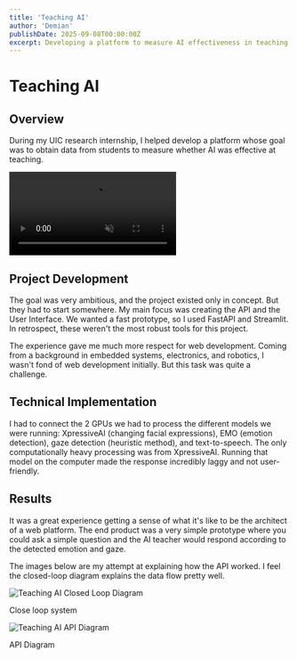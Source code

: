 ```yaml
---
title: 'Teaching AI'
author: 'Demian'
publishDate: 2025-09-08T00:00:00Z
excerpt: Developing a platform to measure AI effectiveness in teaching
---
```



# Teaching AI

## Overview

During my UIC research internship, I helped develop a platform whose goal was to obtain data from students to measure whether
AI was effective at teaching.

<div class="flex justify-center my-8">
  <div class="max-w-4xl w-3/4">
    <video loop muted playsinline class="w-full rounded-lg shadow-lg">
      <source src={teachingAiVideo} type="video/mp4" />
      Your browser does not support the video tag.
    </video>
  </div>
</div>

## Project Development

The goal was very ambitious, and the project existed only in concept. But they had to start somewhere. My main focus was creating
the API and the User Interface. We wanted a fast prototype, so I used FastAPI and Streamlit. In retrospect, these weren't
the most robust tools for this project.

The experience gave me much more respect for web development. Coming from a background in embedded systems, electronics, and
robotics, I wasn't fond of web development initially. But this task was quite a challenge.

## Technical Implementation

I had to connect the 2 GPUs we had to process the different models we were running: XpressiveAI (changing facial expressions),
EMO (emotion detection), gaze detection (heuristic method), and text-to-speech. The only computationally heavy processing was from XpressiveAI.
Running that model on the computer made the response incredibly laggy and not user-friendly.

## Results

It was a great experience getting a sense of what it's like to be the architect of a web platform. The end product was a very simple
prototype where you could ask a simple question and the AI teacher would respond according to the detected emotion and gaze.

The images below are my attempt at explaining how the API worked. I feel the closed-loop diagram explains the data flow pretty well.

<div class="flex justify-center my-8">
  <div class="max-w-4xl w-full">
    <Image src={closedLoopImage} alt="Teaching AI Closed Loop Diagram" class="rounded-lg shadow-lg w-full h-auto" />
    <p class="text-center text-sm text-gray-600 dark:text-gray-400">Close loop system</p>
  </div>
</div>

<div class="flex justify-center my-8">
  <div class="max-w-4xl w-full">
    <Image src={apiDiagramImage} alt="Teaching AI API Diagram" class="rounded-lg shadow-lg w-full h-auto" />
    <p class="text-center text-sm text-gray-600 dark:text-gray-400">API Diagram</p>
  </div>
</div>
